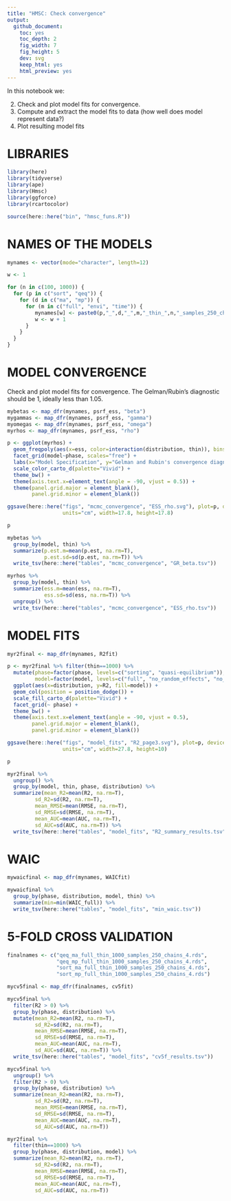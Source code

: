 ```yaml
---
title: "HMSC: Check convergence"
output:
  github_document:
    toc: yes
    toc_depth: 2
    fig_width: 7
    fig_height: 5
    dev: svg
    keep_html: yes
    html_preview: yes
---
```


In this notebook we:

2. Check and plot model fits for convergence.
3. Compute and extract the model fits to data (how well does model represent data?)
4. Plot resulting model fits

# LIBRARIES
```r
library(here)
library(tidyverse)
library(ape)
library(Hmsc)
library(ggforce)
library(rcartocolor)

source(here::here("bin", "hmsc_funs.R"))
```

# NAMES OF THE MODELS
```r
mynames <- vector(mode="character", length=12)

w <- 1

for (n in c(100, 1000)) {
  for (p in c("sort", "qeq")) {
    for (d in c("ma", "mp")) {
      for (m in c("full", "envi", "time")) {
         mynames[w] <- paste0(p,"_",d,"_",m,"_thin_",n,"_samples_250_chains_4.rds")
         w <- w + 1
      }
    }
  }
}
```


# MODEL CONVERGENCE
Check and plot model fits for convergence. The Gelman/Rubin's diagnostic should be 1, ideally less than 1.05.
```r
mybetas <- map_dfr(mynames, psrf_ess, "beta")
mygammas <- map_dfr(mynames, psrf_ess, "gamma")
myomegas <- map_dfr(mynames, psrf_ess, "omega")
myrhos <- map_dfr(mynames, psrf_ess, "rho")
```

```r
p <- ggplot(myrhos) +
  geom_freqpoly(aes(x=ess, color=interaction(distribution, thin)), bins=50) +
  facet_grid(model~phase, scales="free") +
  labs(x="Model Specification", y="Gelman and Rubin's convergence diagnostic") +
  scale_color_carto_d(palette="Vivid") +
  theme_bw() +
  theme(axis.text.x=element_text(angle = -90, vjust = 0.5)) +
  theme(panel.grid.major = element_blank(),
        panel.grid.minor = element_blank())

ggsave(here::here("figs", "mcmc_convergence", "ESS_rho.svg"), plot=p, device="svg",
                  units="cm", width=17.8, height=17.8)

p
```


```r
mybetas %>%
  group_by(model, thin) %>%
  summarize(p.est.m=mean(p.est, na.rm=T),
            p.est.sd=sd(p.est, na.rm=T)) %>%
  write_tsv(here::here("tables", "mcmc_convergence", "GR_beta.tsv"))
```

```r
myrhos %>%
  group_by(model, thin) %>%
  summarize(ess.m=mean(ess, na.rm=T),
            ess.sd=sd(ess, na.rm=T)) %>%
  ungroup() %>%
  write_tsv(here::here("tables", "mcmc_convergence", "ESS_rho.tsv"))
```

# MODEL FITS
```r
myr2final <- map_dfr(mynames, R2fit)
```

```r
p <- myr2final %>% filter(thin==1000) %>%
  mutate(phase=factor(phase, levels=c("sorting", "quasi-equilibrium")),
         model=factor(model, levels=c("full", "no_random_effects", "no_fixed_effects"))) %>%
  ggplot(aes(x=distribution, y=R2, fill=model)) +
  geom_col(position = position_dodge()) +
  scale_fill_carto_d(palette="Vivid") +
  facet_grid(~ phase) +
  theme_bw() +
  theme(axis.text.x=element_text(angle = -90, vjust = 0.5),
        panel.grid.major = element_blank(),
        panel.grid.minor = element_blank())

ggsave(here::here("figs", "model_fits", "R2_page3.svg"), plot=p, device="svg",
                  units="cm", width=27.8, height=10)

p
```

```r
myr2final %>%
  ungroup() %>%
  group_by(model, thin, phase, distribution) %>%
  summarize(mean_R2=mean(R2, na.rm=T),
         sd_R2=sd(R2, na.rm=T),
         mean_RMSE=mean(RMSE, na.rm=T),
         sd_RMSE=sd(RMSE, na.rm=T),
         mean_AUC=mean(AUC, na.rm=T),
         sd_AUC=sd(AUC, na.rm=T)) %>%
  write_tsv(here::here("tables", "model_fits", "R2_summary_results.tsv"))
```

# WAIC
```r
mywaicfinal <- map_dfr(mynames, WAICfit)
```

```r
mywaicfinal %>%
  group_by(phase, distribution, model, thin) %>%
  summarize(min=min(WAIC_full)) %>%
  write_tsv(here::here("tables", "model_fits", "min_waic.tsv"))
```

# 5-FOLD CROSS VALIDATION
```r
finalnames <- c("qeq_ma_full_thin_1000_samples_250_chains_4.rds", 
                "qeq_mp_full_thin_1000_samples_250_chains_4.rds",
                "sort_ma_full_thin_1000_samples_250_chains_4.rds",
                "sort_mp_full_thin_1000_samples_250_chains_4.rds")

mycv5final <- map_dfr(finalnames, cv5fit)
```

```r
mycv5final %>% 
  filter(R2 > 0) %>%
  group_by(phase, distribution) %>%
  mutate(mean_R2=mean(R2, na.rm=T),
         sd_R2=sd(R2, na.rm=T),
         mean_RMSE=mean(RMSE, na.rm=T),
         sd_RMSE=sd(RMSE, na.rm=T),
         mean_AUC=mean(AUC, na.rm=T),
         sd_AUC=sd(AUC, na.rm=T)) %>%
  write_tsv(here::here("tables", "model_fits", "cv5f_results.tsv"))
```

```r
mycv5final %>%
  ungroup() %>%
  filter(R2 > 0) %>%
  group_by(phase, distribution) %>%
  summarize(mean_R2=mean(R2, na.rm=T),
         sd_R2=sd(R2, na.rm=T),
         mean_RMSE=mean(RMSE, na.rm=T),
         sd_RMSE=sd(RMSE, na.rm=T),
         mean_AUC=mean(AUC, na.rm=T),
         sd_AUC=sd(AUC, na.rm=T)) 
```

```r
myr2final %>%
  filter(thin==1000) %>%
  group_by(phase, distribution, model) %>%
  summarize(mean_R2=mean(R2, na.rm=T),
         sd_R2=sd(R2, na.rm=T),
         mean_RMSE=mean(RMSE, na.rm=T),
         sd_RMSE=sd(RMSE, na.rm=T),
         mean_AUC=mean(AUC, na.rm=T),
         sd_AUC=sd(AUC, na.rm=T)) 
```

